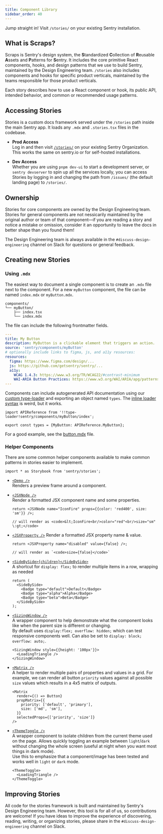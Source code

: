 ```yaml
---
title: Component Library
sidebar_order: 40
---
```


<Alert>
  Jump straight in! Visit <Link to="https://sentry.io/orgredirect/organizations/:orgslug/stories/"><code>/stories/</code></Link> on your existing Sentry installation.
</Alert>

## What is Scraps?

Scraps is Sentry's design system, the **S**tandardized **C**ollection of **R**eusable **A**ssets and **P**atterns for **S**entry. It includes the core primitive React components, hooks, and design patterns that we use to build Sentry, maintained by the Design Engineering team. `/stories` also includes components and hooks for specific product verticals, maintained by the teams responsible for those product verticals.

Each story describes how to use a React component or hook, its public API, intended behavior, and common or recommended usage patterns.

## Accessing Stories

Stories is a custom docs framework served under the `/stories` path inside the main Sentry app. It loads any `.mdx` and `.stories.tsx` files in the codebase.

- **Prod Access**<br />
    Log in and then visit [`/stories/`](https://sentry.io/orgredirect/organizations/:orgslug/stories/) on your existing Sentry Organization. This works the same on sentry.io or for self-hosted installations.

- **Dev Access**<br />
    Whether you are using `pnpm dev-ui` to start a development server, or `sentry devserver` to spin up all the services locally, you can access Stories by logging in and changing the path from `/issues/` (the default landing page) to `/stories/`.

## Ownership

Stories for core components are owned by the Design Engineering team. Stories for general components are not nessicarily maintained by the original author or team of that component—if you are reading a story and notice a mistake or omission, consider it an opportunity to leave the docs in better shape than you found them! 

The Design Engineering team is always available in the `#discuss-design-engineering` channel on Slack for questions or general feedback.

## Creating new Stories

### Using `.mdx`

The easiest way to document a single component is to create an `.mdx` file next to the component. For a new `myButton` component, the file can be named `index.mdx` or `myButton.mdx`.

```
components/
└── myButton/
    ├── index.tsx
    └── index.mdx
```

The file can include the following frontmatter fields.

```yaml
---
title: My Button
description: MyButton is a clickable element that triggers an action.
source: 'sentry/components/myButton'
# optionally include links to figma, js, and a11y resources:
resources:
  figma: https://www.figma.com/design/...
  js: https://github.com/getsentry/sentry/...
  a11y:
    WCAG 1.4.3: https://www.w3.org/TR/WCAG22/#contrast-minimum
    WAI-ARIA Button Practices: https://www.w3.org/WAI/ARIA/apg/patterns/button/
---
```

Components can include autogenerated API documentation using our [custom type-loader](https://github.com/getsentry/sentry/blob/master/static/app/stories/type-loader.ts) and exporting an object named `types`. The [inline loader syntax](https://rspack.rs/api/loader-api/inline) is weird, but it works.

```mdx
import APIReference from '!!type-loader!sentry/components/myButton/index';

export const types = {MyButton: APIReference.MyButton};
```

For a good example, see the [button.mdx](https://github.com/getsentry/sentry/blob/master/static/app/components/core/button/index.mdx?plain=1) file.

### Helper Components

There are some common helper components available to make common patterns in stories easier to implement.

```mdx
import * as Storybook from 'sentry/stories';
```

- [`<Demo />`](https://github.com/getsentry/sentry/blob/master/static/app/components/stories/demo.tsx)<br />
    Renders a preview frame around a component.

- [`<JSXNode />`](https://github.com/getsentry/sentry/blob/master/static/app/components/stories/jsxNode.tsx)<br />
    Render a formatted JSX component name and some properties.<br />
    ```tsx
    return <JSXNode name="IconFire" props={{color: 'red400', size: 'sm'}} />;

    // will render as <code>&lt;IconFire<br/>color="red"<br/>size="sm" \:gt;</code>
    ```

- [`<JSXProperty />`](https://github.com/getsentry/sentry/blob/master/static/app/components/stories/jsxProperty.tsx)
    Render a formatted JSX property name & value.<br />
    ```tsx
    return <JSXProperty name="disabled" value={false} />;

    // will render as `<code>size={false}</code>`
    ```

- [`<SideBySide>{children}</SideBySide>`](https://github.com/getsentry/sentry/blob/master/static/app/components/stories/sideBySide.tsx)<br />
    A shortcut for `display: flex;` to render multiple items in a row, wrapping as needed
    ```tsx
    return (
      <SideBySide>
        <Badge type="default">Default</Badge>
        <Badge type="alpha">Alpha</Badge>
        <Badge type="beta">Beta</Badge>
      </SideBySide>
    );
    ```

- [`<SizingWindow />`](https://github.com/getsentry/sentry/blob/master/static/app/components/stories/sizingWindow.tsx)<br />
    A wrapper component to help demonstrate what the component looks like when the parent size is different or changing.<br />
    By default uses `display:flex; overflow: hidden;` which can test responsive components well. Can also be set to `display: block; overflow: auto;`.<br />
    ```tsx
    <SizingWindow style={{height: '100px'}}>
      <LoadingTriangle />
    </SizingWindow>`
    ```

- [`<Matrix />`](https://github.com/getsentry/sentry/blob/master/static/app/components/stories/matrix.tsx)<br />
    A helper to render multiple pairs of properties and values in a grid.
    For example, we can render all button `priority` values against all possible `size` values which results in a 4x5 matrix of outputs.
    ```tsx
    <Matrix
      render={() => Button}
      propMatrix={{
        priority: ['default', 'primary'],
        size: ['md', 'sm'],
      }}
      selectedProps={['priority', 'size']}
    />
    ```

- [`<ThemeToggle />`](https://github.com/getsentry/sentry/blob/master/static/app/components/stories/themeToggle.tsx)<br />
    A wrapper component to isolate children from the current theme used on the page. Allows quickly toggling an example between <code>light</code>/<code>dark</code> without changing the whole screen (useful at night when you want most things in dark mode).<br/>
    Use this to emphasize that a component/image has been tested and works well in <code>light</code> or <code>dark</code> mode.
    ```tsx
    <ThemeToggle>
      <LoadingTriangle />
    </ThemeToggle>
    ```

## Improving Stories

All code for the stories framework is built and maintained by Sentry's Design Engineering team. However, this tool is for all of us, so contributions are welcome! If you have ideas to improve the experience of discovering, reading, writing, or organizing stories, please share in the `#discuss-design-engineering` channel on Slack.
